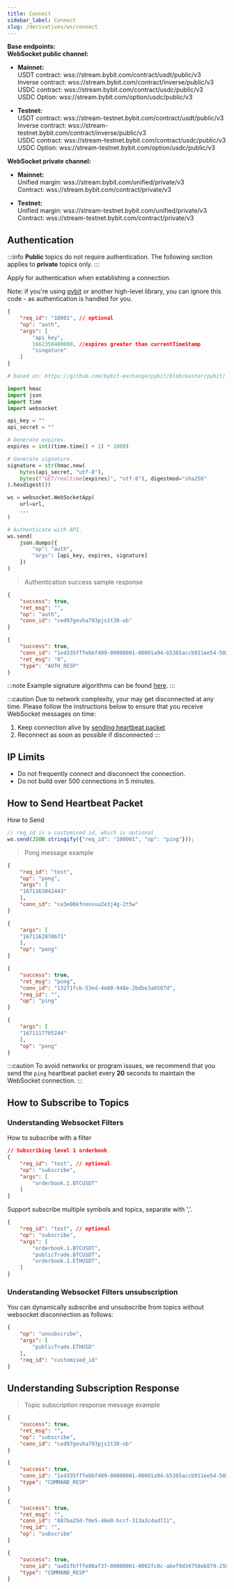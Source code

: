 ```yaml
---
title: Connect
sidebar_label: Connect
slug: /derivatives/ws/connect
---
```


**Base endpoints:**<br/>
**WebSocket public channel:**
- **Mainnet:**<br/>
USDT contract: wss://stream.bybit.com/contract/usdt/public/v3<br/>
Inverse contract: wss://stream.bybit.com/contract/inverse/public/v3<br/>
USDC contract: wss://stream.bybit.com/contract/usdc/public/v3<br/>
USDC Option: wss://stream.bybit.com/option/usdc/public/v3

- **Testnet:**<br/>
USDT contract: wss://stream-testnet.bybit.com/contract/usdt/public/v3<br/>
Inverse contract: wss://stream-testnet.bybit.com/contract/inverse/public/v3<br/>
USDC contract: wss://stream-testnet.bybit.com/contract/usdc/public/v3<br/>
USDC Option: wss://stream-testnet.bybit.com/option/usdc/public/v3

**WebSocket private channel:**
- **Mainnet:**<br/>
Unified margin: wss://stream.bybit.com/unified/private/v3<br/>
Contract: wss://stream.bybit.com/contract/private/v3

- **Testnet:**<br/>
Unified margin: wss://stream-testnet.bybit.com/unified/private/v3<br/>
Contract: wss://stream-testnet.bybit.com/contract/private/v3

## Authentication
:::info
<b>Public</b> topics do not require authentication. The following section applies to <b>private</b> topics only.
:::

<p>Apply for authentication when establishing a connection.</p>
<p>Note: if you're using <a href="https://github.com/bybit-exchange/pybit">pybit</a> or another high-level library, you can ignore this code - as authentication is handled for you.</p>

```json
{
    "req_id": "10001", // optional
    "op": "auth",
    "args": [
        "api_key",
        1662350400000, //expires greater than currentTimeStamp
        "singature"
    ]
}
```

```python
# based on: https://github.com/bybit-exchange/pybit/blob/master/pybit/_http_manager.py

import hmac
import json
import time
import websocket

api_key = ""
api_secret = ""

# Generate expires.
expires = int((time.time() + 1) * 1000)

# Generate signature.
signature = str(hmac.new(
    bytes(api_secret, "utf-8"),
    bytes(f"GET/realtime{expires}", "utf-8"), digestmod="sha256"
).hexdigest())

ws = websocket.WebSocketApp(
    url=url,
    ...
)

# Authenticate with API.
ws.send(
    json.dumps({
        "op": "auth",
        "args": [api_key, expires, signature]
    })
)
```

> Authentication success sample response

<Tabs>
<TabItem value="contract" label="contract">

```json
{
    "success": true,
    "ret_msg": "",
    "op": "auth",
    "conn_id": "ced97gevha793pjs1t30-ob"
}
```

</TabItem>

<TabItem value="unified" label="unified">

```json
{
    "success": true,
    "conn_id": "1e4335fffebbf409-00000001-00001a94-b5385accb911ee54-5032c2b9",
    "ret_msg": "0",
    "type": "AUTH_RESP"
}
```

</TabItem>
</Tabs>

:::note
Example signature algorithms can be found <a href="https://github.com/bybit-exchange/api-usage-examples">here</a>.
:::

:::caution
Due to network complexity, your may get disconnected at any time. Please follow the instructions below to ensure that you receive WebSocket messages on time:
1. Keep connection alive by [sending heartbeat packet](connect#how-to-send-heartbeat-packet)
2. Reconnect as soon as possible if disconnected
:::

## IP Limits
* Do not frequently connect and disconnect the connection.
* Do not build over 500 connections in 5 minutes.

## How to Send Heartbeat Packet
How to Send

```javascript
// req_id is a customised id, which is optional
ws.send(JSON.stringify({"req_id": "100001", "op": "ping"}));
```

> Pong message example

<Tabs>
<TabItem value="contract" label="contract-private">

```json
{
    "req_id": "test",
    "op": "pong",
    "args": [
    "1671163042443"
    ],
    "conn_id": "ce3e06kfnonvuu2e3j4g-2t5w"
}
```

</TabItem>

<TabItem value="unified" label="unified-private">

```json
{
    "args": [
    "1671162870671"
    ],
    "op": "pong"
}
```

</TabItem>
<TabItem value="public" label="usdt-usdc-inverse-public">

```json
{
    "success": true,
    "ret_msg": "pong",
    "conn_id": "13271fcb-53ed-4e80-948e-2bdbe3a6587d",
    "req_id": "",
    "op": "ping"
}
```

</TabItem>

<TabItem value="public-option" label="option-public">

```json
{
    "args": [
    "1671117705244"
    ],
    "op": "pong"
}
```

</TabItem>
</Tabs>


:::caution
To avoid networks or program issues, we recommend that you send the <code>ping</code> heartbeat packet every <b>20</b> seconds to maintain the WebSocket connection.
:::

## How to Subscribe to Topics
### Understanding Websocket Filters

How to subscribe with a filter

```json
// Subscribing level 1 orderbook
{
    "req_id": "test", // optional
    "op": "subscribe",
    "args": [
        "orderbook.1.BTCUSDT"
    ]
}
```

Support subscribe multiple symbols and topics, separate with ','.

```json
{
    "req_id": "test", // optional
    "op": "subscribe",
    "args": [
        "orderbook.1.BTCUSDT",
        "publicTrade.BTCUSDT"，
        "orderbook.1.ETHUSDT",
    ]
}
```

### Understanding Websocket Filters unsubscription

You can dynamically subscribe and unsubscribe from topics without websocket disconnection as follows:

```json
{
    "op": "unsubscribe",
    "args": [
        "publicTrade.ETHUSD"
    ],
    "req_id": "customised_id"
}
```

## Understanding Subscription Response
> Topic subscription response message example

<Tabs>
<TabItem value="contract" label="contract-private">

```json
{
    "success": true,
    "ret_msg": "",
    "op": "subscribe",
    "conn_id": "ced97gevha793pjs1t30-ob"
}
```

</TabItem>

<TabItem value="unified" label="unified-private">

```json
{
    "success": true,
    "conn_id": "1e4335fffebbf409-00000001-00001a94-b5385accb911ee54-5032c2b9",
    "type": "COMMAND_RESP"
}
```

</TabItem>
<TabItem value="public" label="usdt-usdc-inverse-public">

```json
{
    "success": true,
    "ret_msg": "",
    "conn_id": "8876a25d-f0e5-46e0-bccf-313a3c4ad731",
    "req_id": "",
    "op": "subscribe"
}
```

</TabItem>

<TabItem value="public-option" label="option-public">

```json
{
    "success": true,
    "conn_id": "aa01fbfffe80af37-00000001-0002fc0c-abef9d34758eb879-2505dda0",
    "type": "COMMAND_RESP"
}
```

</TabItem>
</Tabs>